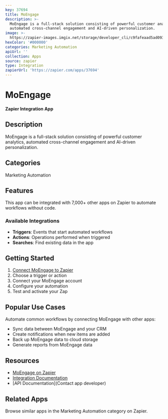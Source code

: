 ```yaml
---
key: 37694
title: MoEngage
description: >-
  MoEngage is a full-stack solution consisting of powerful customer analytics,
  automated cross-channel engagement and AI-driven personalization.
image: >-
  https://zapier-images.imgix.net/storage/developer_cli/c9fafeaad5ad09304697b71f913e365c.png?auto=format%2Ccompress&ixlib=python-3.0.0&q=50
hexColor: '#000000'
categories: Marketing Automation
apiUrl: ''
collection: Apps
source: zapier
type: Integration
zapierUrl: 'https://zapier.com/apps/37694'
---
```

# MoEngage

**Zapier Integration App**

## Description

MoEngage is a full-stack solution consisting of powerful customer analytics, automated cross-channel engagement and AI-driven personalization.

## Categories

Marketing Automation

## Features

This app can be integrated with 7,000+ other apps on Zapier to automate workflows without code.

### Available Integrations

- **Triggers**: Events that start automated workflows
- **Actions**: Operations performed when triggered
- **Searches**: Find existing data in the app

## Getting Started

1. [Connect MoEngage to Zapier](https://zapier.com/apps/37694)
2. Choose a trigger or action
3. Connect your MoEngage account
4. Configure your automation
5. Test and activate your Zap

## Popular Use Cases

Automate common workflows by connecting MoEngage with other apps:

- Sync data between MoEngage and your CRM
- Create notifications when new items are added
- Back up MoEngage data to cloud storage
- Generate reports from MoEngage data

## Resources

- [MoEngage on Zapier](https://zapier.com/apps/37694)
- [Integration Documentation](https://zapier.com/apps/37694/integrations)
- [API Documentation](Contact app developer)

## Related Apps

Browse similar apps in the Marketing Automation category on Zapier.
